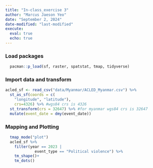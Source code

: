 ```yaml
---
title: "In-class_exercise 3"
author: "Marcus Jaeson Yeo"
date: "September 2, 2024"
date-modified: "last-modified"
execute: 
  eval: true
  echo: true
---
```


### Load packages

```r
  pacman::p_load(sf, raster, spatstat, tmap, tidyverse)
```

### Import data and transform

```r

acled_sf <- read_csv("data/Myanmar/ACLED_Myanmar.csv") %>%
  st_as_sf(coords = c(
    "longitude", "latitude"),
    crs=4326) %>% #wgs84 crs is 4326
  st_transform(crs = 32647) %>% #for myanmar wgs84 crs is 32647
  mutate(event_date = dmy(event_date))
```

### Mapping and Plotting

```r
  tmap_mode("plot")
  acled_sf %>%
    filter(year == 2023 | 
             event_type == "Political violence") %>%
    tm_shape()+
    tm_dots()
```
